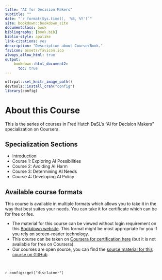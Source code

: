 ```yaml
---
title: "AI for Decision Makers"
subtitle: ""
date: "`r format(Sys.time(), '%B, %Y')`"
site: bookdown::bookdown_site
documentclass: book
bibliography: [book.bib]
biblio-style: apalike
link-citations: yes
description: "Description about Course/Book."
favicon: assets/favicon.ico
always_allow_html: true
output:
    bookdown::html_document2:
      toc: true
---
```


```r
ottrpal::set_knitr_image_path()
devtools::install_cran("config")
library(config)
```

# About this Course {-}

This is the series of courses in Fred Hutch DaSL's "AI for Decision Makers" specialization on Coursera.

## Specialization Sections 

* Introduction
* Course 1: Exploring AI Possibilities
* Course 2: Avoiding AI Harm
* Course 3: Determining AI Needs
* Course 4: Developing AI Policy

## Available course formats

This course is available in multiple formats which allows you to take it in the way that best suites your needs. You can take it for certificate which can be for free or fee.

- The material for this course can be viewed without login requirement on this [Bookdown website](https://hutchdatascience.org/AI_for_Decision_Makers/). This format might be most appropriate for you if you rely on screen-reader technology.
<!-- - This course can be taken for [free certification through Leanpub](LINK HERE). -->
- This course can be taken on [Coursera for certification here](https://www.coursera.org/learn/exploring-ai-possibilities/) (but it is not available for free on Coursera).
- Our courses are open source, you can find the [source material for this course on GitHub](https://github.com/fhdsl/AI_for_Decision_Makers).

<br>
<div class = disclaimer>
`r config::get("disclaimer")`
</div>
